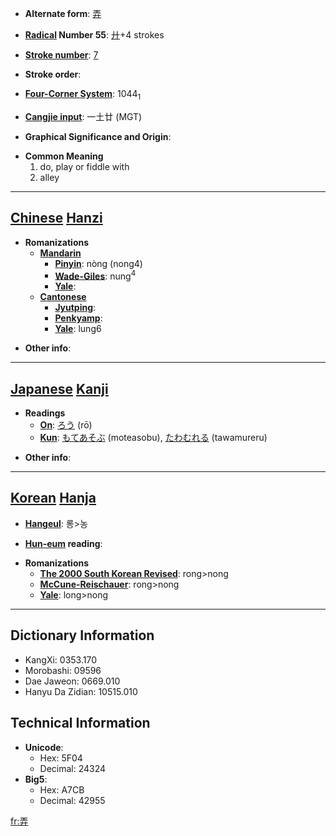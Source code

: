* '''Alternate form''': [[弄]]

* '''[[Wiktionary:Chinese radical index| Radical]] Number 55''': [[Wiktionary:Chinese radical index 廾|廾]]+4 strokes

* '''[[Wiktionary:Chinese total strokes index|Stroke number]]''': [[Wiktionary:Chinese total strokes index 7|7]]

* '''Stroke order''': 

* '''[[Wiktionary:Chinese four corner index|Four-Corner System]]''': 1044<sub>1</sub>

* '''[[Wiktionary:Chinese Cangjie index|Cangjie input]]''': 一土廿 (MGT)

* '''Graphical Significance and Origin''': 

* '''Common Meaning'''
*#do, play or fiddle with
*# alley


----

== [[Chinese]] [[Hanzi]] ==

* '''Romanizations'''
** '''[[Mandarin]]'''
*** '''[[Pinyin]]''': nòng (nong4)
*** '''[[Wade-Giles]]''': nung<sup>4</sup>
*** '''[[Yale]]''': 
** '''[[Cantonese]]'''
*** '''[[Jyutping]]''':
*** '''[[Penkyamp]]''': 
*** '''[[Yale]]''': lung6

* '''Other info''': 

----

== [[Japanese]] [[Kanji]] ==

* '''Readings'''
** '''[[On]]''': [[ろう]] (rō)
** '''[[Kun]]''': [[もてあそぶ]] (moteasobu), [[たわむれる]] (tawamureru)

* '''Other info''':  

----

== [[Korean]] [[Hanja]] ==

* '''[[Hangeul]]''': 롱>농

* '''[[Hun-eum]] reading''': 

* '''Romanizations'''
** '''[[The 2000 South Korean Revised Romanization|The 2000 South Korean Revised]]''': rong>nong
** '''[[McCune-Reischauer]]''': rong>nong
** '''[[Yale]]''': long>nong

----

== Dictionary Information ==

* KangXi: 0353.170
* Morobashi: 09596
* Dae Jaweon: 0669.010
* Hanyu Da Zidian: 10515.010

== Technical Information ==

* '''Unicode''':
** Hex: 5F04
** Decimal: 24324
* '''Big5''':
** Hex: A7CB
** Decimal: 42955

[[fr:弄]]